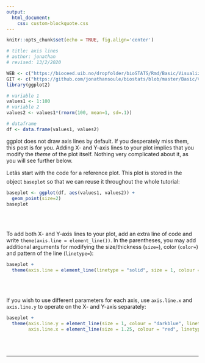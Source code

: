 ```yaml
---
output:
  html_document:
    css: custom-blockquote.css
--- 
```


```r
knitr::opts_chunk$set(echo = TRUE, fig.align='center')

# title: axis lines
# author: jonathan
# revised: 13/2/2020 

WEB <- c("https://bioceed.uib.no/dropfolder/bioSTATS/Rmd/Basic/Visualizing/Essential/axis-lines.html")
GIT <- c("https://github.com/jonathansoule/biostats/blob/master/Basic/Visualizing/Essential/axis-lines.Rmd")
library(ggplot2)

# variable 1
values1 <- 1:100 
# variable 2
values2 <- values1*(rnorm(100, mean=1, sd=.1))

# dataframe
df <- data.frame(values1, values2)
```
ggplot does not draw axis lines by default. If you desperately miss them, this post is for you. Adding X- and Y-axis lines to your plot implies that you modify the *theme* of the plot itself. Nothing very complicated about it, as you will see further below.

Letâs start with the code for a reference plot. This plot is stored in the object `baseplot` so that we can reuse it throughout the whole tutorial:
```r
baseplot <- ggplot(df, aes(values1, values2)) +
  geom_point(size=2)
baseplot
```
<br/><br/>

To add both X- and Y-axis lines to your plot, add an extra line of code and write `theme(axis.line = element_line())`. In the parentheses, you may add additional arguments for modifying the size/thickness (`size=`), color (`color=`) and pattern of the line (`linetype=`):

```r
baseplot +
  theme(axis.line = element_line(linetype = "solid", size = 1, colour = "darkblue"))
```
<br/><br/>

If you wish to use different parameters for each axis, use `axis.line.x` and `axis.line.y` to operate on the X- and Y-axis separately:
```r
baseplot +
  theme(axis.line.y = element_line(size = 1, colour = "darkblue", linetype = "solid"), 
        axis.line.x = element_line(size = 1.25, colour = "red", linetype = "dotted"))
```
<br/><br/>


***
<!-- UNCOMMENT TO ACTIVATE
Get the Rmarkdown file corresponding to this page on [GitHub](`r GIT`){target="_blank"}.
-->
